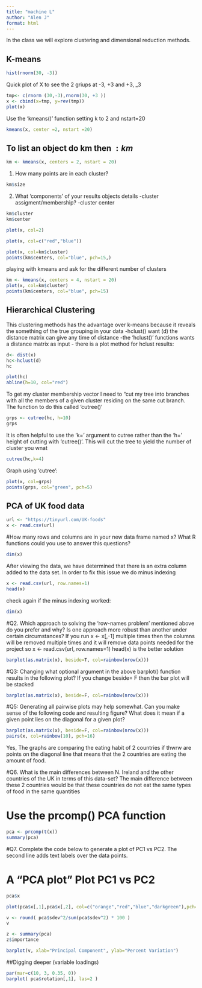 ```yaml
---
title: "machine L"
author: "Alen J"
format: html
---
```

In the class we will explore clustering and dimensional reduction methods.

## K-means

```r
hist(rnorm(30, -3))

```
Quick plot of X to see the 2 griups at -3, +3 and +3, _3 
```r
tmp<- c(rnorm (30,-3),rnorm(30, +3 ))
x <- cbind(x=tmp, y=rev(tmp))
plot(x) 
```




Use the 'kmeans()' function setting k to 2 and nstart=20 
```r
kmeans(x, center =2, nstart =20)
```
## To list an object do km then $:km$
```r
km <- kmeans(x, centers = 2, nstart = 20)
```

1. How many points are in each cluster?
```r
km$size
```


2. What 'components' of your results objects details
-cluster assigment/membership?
-cluster center
```r
km$cluster
km$center
```

```r
plot(x, col=2) 
```
```r
plot(x, col=c("red","blue"))
```
```r
plot(x, col=km$cluster)
points(km$centers, col="blue", pch=15,)
```
playing with kmeans and ask for the different number of clusters
```r
km <- kmeans(x, centers = 4, nstart = 20)
plot(x, col=km$cluster)
points(km$centers, col="blue", pch=15)
```



## Hierarchical Clustering
This clustering methods has the advantage over k-means because it reveals  the something of the true grouping in your data 
-hclust() want (d) the distance matrix can give any time of distance
-the 'hclust()' functions wants a distance matrix as input
- there is a plot method for hclust results:
```r
d<- dist(x)
hc<-hclust(d)
hc
```
```r
plot(hc)
abline(h=10, col="red")
```

To get my cluster membership vector I need to "cut my tree into branches with all the members of a given cluster residing on the same cut branch. The function to do this called 'cutree()'

```r
grps <- cutree(hc, h=10)
grps
```


It is often helpful to use  the 'k=' argument to cutree rather than the 'h=' height of cutting with 'cutree()'. This will cut the tree to yield the number of cluster you wnat  
```r
cutree(hc,k=4)
```


Graph using 'cutree':
```r
plot(x, col=grps)
points(grps, col="green", pch=5)
```





## PCA of UK food data

```r
url <- "https://tinyurl.com/UK-foods"
x <- read.csv(url)
```

#How many rows and columns are in your new data frame named x? What R functions could you use to answer this questions?
```r
dim(x)
```

After viewing the data, we have determined that there is an extra column added to the data set. In order to fix this issue we do minus indexing 

```r
x <- read.csv(url, row.names=1)
head(x)
```

check again if the minus indexing worked:
```r
dim(x)
```

#Q2. Which approach to solving the ‘row-names problem’ mentioned above do you prefer and why? Is one approach more robust than another under certain circumstances?
If you run x <- x[,-1] multiple times then the columns will be removed multiple times and it will remove data points needed for the project so x <- read.csv(url, row.names=1)
head(x) is the better solution


```r
barplot(as.matrix(x), beside=T, col=rainbow(nrow(x)))

```
#Q3: Changing what optional argument in the above barplot() function results in the following plot?
If you change beside= F then the bar plot will be stacked

```r
barplot(as.matrix(x), beside=F, col=rainbow(nrow(x)))

```

#Q5: Generating all pairwise plots may help somewhat. Can you make sense of the following code and resulting figure? What does it mean if a given point lies on the diagonal for a given plot?
```r
barplot(as.matrix(x), beside=F, col=rainbow(nrow(x)))
pairs(x, col=rainbow(10), pch=16)
```
Yes, The graphs are comparing the eating habit of 2 countries if thwrw are points on the diagonal line that means that the 2 countries are eating the amount of food.

#Q6. What is the main differences between N. Ireland and the other countries of the UK in terms of this data-set?
The main difference between these 2 countries would be that these countries do not eat the same types of food in the same quantities

# Use the prcomp() PCA function 
```r
pca <- prcomp(t(x)) 
summary(pca)

```
#Q7. Complete the code below to generate a plot of PC1 vs PC2. The second line adds text labels over the data points.

# A "PCA plot" Plot PC1 vs PC2
```r
pca$x
```

```r
plot(pca$x[,1],pca$x[,2], col=c("orange","red","blue","darkgreen"),pch=15)
```

```r
v <- round( pca$sdev^2/sum(pca$sdev^2) * 100 )
v
```


```r
z <- summary(pca)
z$importance
```

```r
barplot(v, xlab="Principal Component", ylab="Percent Variation")
```

##Digging deeper (variable loadings)
```r
par(mar=c(10, 3, 0.35, 0))
barplot( pca$rotation[,1], las=2 )
```

